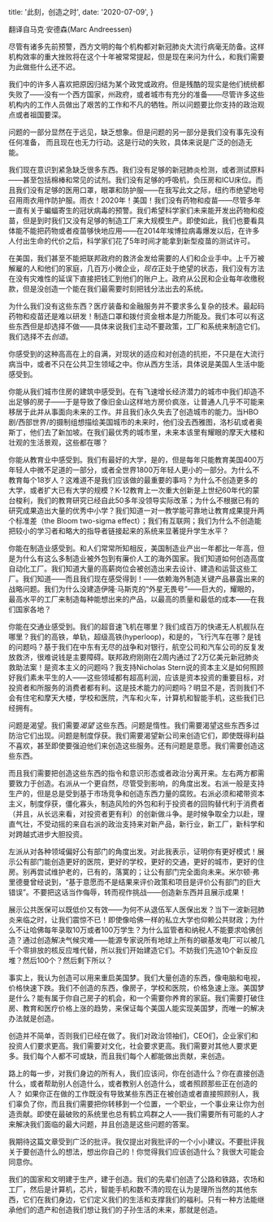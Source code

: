   title: '此刻，创造之时',
  date: '2020-07-09',
}

翻译自马克·安德森(Marc Andreessen)

尽管有诸多先前预警，西方文明的每个机构都对新冠肺炎大流行病毫无防备。这样机构效率的重大挫败将在这个十年被常常提起，但是现在来问为什么，和我们需要为此做些什么还不迟。

我们中的许多人喜欢把原因归结为某个政党或政府。但是残酷的现实是他们统统都失败了——没有一个西方国家，州政府，或者城市有充分的准备——尽管许多这些机构内的工作人员做出了艰苦的工作和不凡的牺牲。所以问题要比你支持的政治观点或者祖国要深。

问题的一部分显然在于远见，缺乏想象。但是问题的另一部分是我们没有事先没有任何准备， 而且现在也无力行动。这是行动的失败，具体来说是广泛的创造无能。

我们现在意识到紧急缺乏很多东西。我们没有足够的新冠肺炎检测，或者测试原料——甚至包括棉棒和常见的试剂。我们没有足够的呼吸机，负压房和ICU床位。而且我们没有足够的医用口罩，眼罩和防护服——在我写此文之际，纽约市绝望地号召用雨衣用作防护服。雨衣！2020年！美国！我们没有药物和疫苗——尽管多年一直有关于蝙蝠寄生的冠状病毒的预警。我们希望科学家们未来能开发出药物和疫苗，但是到时我们又没有足够的制造工厂来大规模生产。即使如此，我们也要看具体能不能把药物或者疫苗够快地应用——在2014年埃博拉病毒爆发以后，在许多人付出生命的代价之后，科学家们花了5年时间才能拿到新型疫苗的测试许可。

在美国，我们甚至不能把联邦政府的救济金发给需要的人们和企业手中。上千万被解雇的人和他们的家庭，几百万小微企业，*现在*正处于绝望的状态，我们没有方法在没有灾难性的延误下直接把钱汇到他们的账户上。政府从公民和企业每年收缴税款，但是没创造一个能在我们最需要时刻把钱分法出去的系统。

为什么我们没有这些东西？医疗装备和金融服务并不要求多么复杂的技术。最起码药物和疫苗还是难以研发！制造口罩和拨付资金根本是力所能及。我们本可以有这些东西但是却选择不做——具体来说我们主动不要政策，工厂和系统来制造它们。我们选择不去*创造*。

你感受到的这种高高在上的自满，对现状的适应和对创造的抗拒，不只是在大流行病当中，或者不只在公共卫生领域之中。你从西方生活，具体说是美国人生活中能感受到。

你能从我们城市住房的建筑中感受到。在有飞速增长经济潜力的城市中我们却造不出足够的房子——于是导致了像旧金山这样地方房价疯涨，让普通人几乎不可能来移居于此并从事面向未来的工作。并且我们永久失去了创造城市的能力。当HBO剧/西部世界/的摄制组想描绘美国城市的未来时，他们没去西雅图，洛杉矶或者奥斯丁，他们去了新加坡。在我们最优秀的城市里，未来本该里有耀眼的摩天大楼和壮观的生活景观，这些都在哪？

你能从教育业中感受到。我们有最好的大学，是的，但是每年只能教育美国400万年轻人中微不足道的一部分，或者全世界1800万年轻人更小的一部分。为什么不教育每个18岁人？这难道不是我们应该做的最重要的事吗？为什么不创造更多的大学，或者扩大已有大学的规模？K-12教育上一次重大创新是上世纪60年代的蒙台梭利，我们的教育研究已经自此50多年没领导实际改革；为什么不根据已有的研究成果造出大量的优秀中小学？我们知道一对一教学能可靠地让教育成果提升两个标准差（the Bloom two-sigma effect）；我们有互联网；我们为什么不创造能把较小的学习者和略大的指导者链接起来的系统来显著提升学生水平？

你能在制造业感受到。和人们常常所知相反，美国制造业产出一年都比一年高，但是为什么有这么多制造业被外包到有廉价人工的海外国家。我们知道如何创造高度自动化工厂。我们知道大量的高薪岗位会被创造出来去设计、建造和运营这些工厂。我们知道——而且我们现在感受得到！——依赖海外制造关键产品暴露出来的战略问题。我们为什么没建造伊隆·马斯克的“外星无畏号”——巨大的，耀眼的，最高水平的工厂来制造每种能想出来的产品，以最高的质量和最低的成本——在我们国家各地？

你能在交通业感受到。我们的超音速飞机在哪里？我们成百万的快递无人机舰队在哪里？我们的高铁，单轨，超级高铁(hyperloop)，和是的，飞行汽车在哪？是钱的问题吗？基于我们在中东有无尽的战争和对银行，航空公司和汽车公司的反复发放救济，很难说钱是主要障碍。联邦政府刚刚在2周内通过了2万亿美元新冠肺炎救助法案！是资本主义的问题吗？我支持Nicholas Stern说的资本主义是如何照顾好我们素未平生的人——这些领域都有超高利润，应该是资本投资的重要目标，对投资者和所服务的消费者都有利。这是技术能力的问题吗？明显不是，否则我们不会有住宅和摩天大楼，学校和医院，汽车和火车，计算机和智能手机，这些我们已经拥有。

问题是渴望。我们需要*渴望* 这些东西。问题是惰性。我们需要渴望这些东西多过防治它们出现。问题是制度俘获。我们需要渴望新公司来创造它们，即使既得利益不喜欢，甚至即使要强迫他们来创造这些服务。还有问题是意愿。我们需要创造这些东西。

而且我们需要把创造这些东西的指令和意识形态或者政治分离开来。左右两方都需要致力于创造。右派从一个更自然，尽管受到影响，的角度出发。右派一般是支持生产的，但是总是受到基于市场竞争和创造东西力量的腐败。右派必须和裙带资本主义，制度俘获，僵化寡头，制造风险的外包和利于投资者的回购替代利于消费者（并且，从长远来看，对投资者更有利）的创新做斗争。是时候争取全力以赴，理直气壮，不受动摇的来自右派的政治支持来对新产品，新行业，新工厂，新科学和对跨越式进步大胆投资。

左派从对各种领域偏好公有部门的角度出发。对此我表示，证明你有更好模式！展示公有部门能创造更好的医院，更好的学校，更好的交通，更好的城市，更好的住房。别再尝试维护老的，已有的，落寞的；让公有部门完全面向未来。米尔顿·弗里德曼曾经说到，“基于意愿而不是结果来评价政策和项目是评价公有部门的巨大错误”。不要把这话当作侮辱，转而视作挑战——创造新东西并且展示成果！

展示公共医保可以既低价又有效——为何不从退伍军人医保出发？当下一波新冠肺炎来临之时，让我们震惊不已！即使像哈佛一样的私立大学也仰赖公共财政；为什么不让哈佛每年录取10万或者100万学生？为什么监管者和纳税人不能要求哈佛创造？通过创造解决气候灾难——能源专家说所有地球上所有的碳基发电厂可以被几千个零排放的核反应堆代替，所以我们开始建造它们。不妨我们先造10个新反应堆？然后100个？然后剩下所以？

事实上，我认为创造可以用来重启美国梦。我们大量创造的东西，像电脑和电视，价格快速下跌。我们不创造的东西，像房子，学校和医院，价格急速上涨。美国梦是什么？能有属于你自己房子的机会，和一个需要你养育的家庭。我们需要打破住房、教育和医疗价格上涨的趋势，来保证每个美国人能实现美国梦，而唯一的解决办法就是创造。

创造并不简单，否则我们已经在做了。我们对政治领袖们，CEO们，企业家们和投资人们要求更高。我们需要对文化，社会要求更高。我们需要对其他人要求更多。我们每个人都不可或缺，而且我们每个人都能做出贡献，来创造。

路上的每一步，对我们身边的所有人，我们应该问，你在创造什么？你在直接创造什么，或者帮助别人创造什么，或者教别人创造什么，或者照顾那些正在创造的人？ 如果你正在做的工作既没有导致某些东西正在被创造或者直接照顾别人，我们辜负了你，而且我们需要把你转移到一个位置，一个职业，一个事业来让你为创造贡献。即使在最破败的系统里也总有鹤立鸡群之人——我们需要所有可能的人才来解决我们面临的最大问题，并且创造是这些问题的答案。

我期待这篇文章受到广泛的批评。我仅提出对我批评的一个小小建议。不要批评我关于要创造什么的想法，想出你自己的！你觉得我们应该创造什么？我很大可能会同意你。

我们的国家和文明建于生产，建于创造。我们的先辈们创造了公路和铁路，农场和工厂，然后是计算机，芯片，智能手机和数不清的现在认为是理所当然的其他东西，它们在我们身边，它们定义我们的生活和支撑我们的福利。只有一种方法能继承他们的遗产和创造我们想让我们的子孙生活的未来，那就是创造。